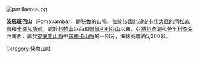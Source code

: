[[Image:perillaerea.jpg|right]]
{{Coord|9|17|33|S|77|22|16|W|display=title}}

'''波馬班巴山'''（Pomabamba），是[[秘魯|秘魯]]的山峰，位於該國北部[[安卡什大區|安卡什大區]]的[[阿松森省|阿松森省]]和[[卡爾瓦斯省|卡爾瓦斯省]]，處於[[科帕山|科帕山]]以西和[[佩爾利利亞山|佩爾利利亞山]]以東、[[亞納科查湖|亞納科查湖]]和[[勞里科查湖|勞里科查湖]]西南面，屬於[[安第斯山脈|安第斯山脈]]中[[布蘭卡山脈|布蘭卡山脈]]的一部分，海拔高度約5,300米。
 
{{Peru-geo-stub}}
[[Category:秘魯山峰|Category:秘魯山峰]]